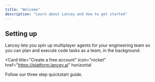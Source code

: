 ```yaml
---
title: "Welcome"
description: "Learn about Lancey and how to get started"
---
```


## Setting up

Lancey lets you spin up multiplayer agents for your engineering team so you can plan and execute code tasks as a team, in the background.

<Card
  title="Create a free account"
  icon="rocket"
  href="https://platform.lancey.ai"
  horizontal
>
  Follow our three step quickstart guide.
</Card>

